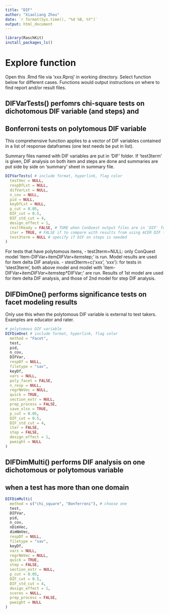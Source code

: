 ```yaml
---
title: "DIF"
author: "Xiaoliang Zhou"
date: `r format(Sys.time(), "%d %B, %Y")`
output: html_document
---
```


```r
library(RaschKit)
install_packages_ls()
```

# Explore function

Open this .Rmd file via 'xxx.Rproj' in working directory.
Select function below for different cases. Functions would output instructions 
on where to find report and/or result files.

## DIFVarTests() perfomrs chi-square tests on dichotomous DIF variable (and steps) and 
## Bonferroni tests on polytomous DIF variable

This comprehensive function applies to a vector of DIF variables contained in a list
of response dataframes (one test needs be put in list).

Summary files named with DIF variables are put in 'DIF' folder. If 'test3term'
is given, DIF analysis on both item and steps are done and summaries are put 
side by side on 'summary' sheet in summary file.

```r
DIFVarTests( # include format, hyperlink, flag color
  testVec = NULL,
  respDfLst = NULL,
  difVarLst = NULL,
  n_cov = NULL,
  pid = NULL,
  keyDfLst = NULL,
  p_cut = 0.05,
  DIF_cut = 0.5,
  DIF_std_cut = 4,
  design_effect = 1,
  resltReady = FALSE, # TURE when ConQuest output files are in 'DIF' folder
  iter = TRUE, # FALSE if to compare with results from using ACER DIF templates
  test3term = NULL # specify if DIF on steps is needed
)
```

For tests that have polytomous items, 
  - test3term=NULL: only ConQuest model 'item-DIFVar+item*DIFVar+item*step;' is run.
    Model results are used for item delta DIF analysis.
  - stest3term=c('xxx', 'xxx'): for tests in 'stest3term', both above model and model with 
    'item-DIFVar+item*DIFVar+item*step*DIFVar;' are run. Results of 1st model 
    are used for item delta DIF analysis, and those of 2nd model for step DIF analysis.

## DIFDimOne() performs significance tests on facet modeling results

Only use this when the polytomous DIF variable is external to test takers. 
Examples are educator and rater.

```r
# polytomous DIF variable
DIFDimOne( # include format, hyperlink, flag color
  method = "Facet",
  test,
  pid,
  n_cov,
  DIFVar,
  respDf = NULL,
  filetype = "sav",
  keyDf,
  vars = NULL,
  poly_facet = FALSE,
  n_resp = NULL,
  regrNmVec = NULL,
  quick = TRUE,
  section_extr = NULL,
  prep_process = FALSE,
  save_xlsx = TRUE,
  p_cut = 0.05,
  DIF_cut = 0.5,
  DIF_std_cut = 4,
  iter = FALSE,
  step = FALSE,
  design_effect = 1,
  pweight = NULL
)
```

## DIFDimMulti() performs DIF analysis on one dichotomous or polytomous variable
## when a test has more than one domain

```r
DIFDimMulti(
  method = c("chi_square", "Bonferroni"), # choose one
  test,
  DIFVar,
  pid,
  n_cov,
  nDimVec,
  dimNmVec,
  respDf = NULL,
  filetype = "sav",
  keyDf,
  vars = NULL,
  regrNmVec = NULL,
  quick = TRUE,
  step = FALSE,
  section_extr = NULL,
  p_cut = 0.05,
  DIF_cut = 0.5,
  DIF_std_cut = 4,
  design_effect = 1,
  scores = NULL,
  prep_process = FALSE,
  pweight = NULL
)
```
